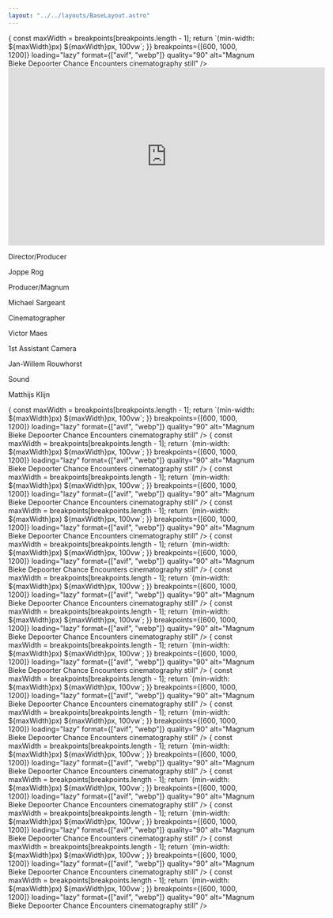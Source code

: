 ```yaml
---
layout: "../../layouts/BaseLayout.astro"
---
```



<section>
    <ProjectHero title={title} synopsis={synopsis} heroImage={heroImage} />
</section>

<section class="hero">    
    <div class="hero-content flex-col">
        <Picture
            src='/img/magnumbiekedepoorter/stills/ChanceEncountersBiekeDepoorter_1.1.1.webp'
            sizes={(breakpoints) => {
                const maxWidth = breakpoints[breakpoints.length - 1];
                return `(min-width: ${maxWidth}px) ${maxWidth}px, 100vw`;
            }}
            breakpoints={[600, 1000, 1200]}
            loading="lazy"   
            format={["avif", "webp"]}
            quality="90"
            alt="Magnum Bieke Depoorter Chance Encounters cinematography still"        
        />
    </div>
</section>


<div class="hero aspect-w-16 aspect-h-9">
    <iframe src="https://player.vimeo.com/video/493296509" width="640" height="360" frameborder="0" allow="autoplay; fullscreen; picture-in-picture" allowfullscreen></iframe>
</div>

<section class="hero" >
    <div id="credits" class="hero-content grid grid-cols-2 gap-2 text-base-200">            
        <p class="text-right font-light">Director/Producer</p>
        <p class="text-left font-bold">Joppe Rog</p>
        <p class="text-right font-light">Producer/Magnum</p>
        <p class="text-left font-bold">Michael Sargeant</p>
        <p class="text-right font-light">Cinematographer</p>
        <p class="text-left font-bold">Victor Maes</p>
        <p class="text-right font-light">1st Assistant Camera</p>
        <p class="text-left font-bold">Jan-Willem Rouwhorst</p>
        <p class="text-right font-light">Sound</p>
        <p class="text-left font-bold">Matthijs Klijn</p>
    </div>  
</section>

<section class="hero">    
    <div class="hero-content flex-col">
        <Picture
            src='/img/magnumbiekedepoorter/stills/ChanceEncountersBiekeDepoorter_1.1.4.webp'
            sizes={(breakpoints) => {
                const maxWidth = breakpoints[breakpoints.length - 1];
                return `(min-width: ${maxWidth}px) ${maxWidth}px, 100vw`;
            }}
            breakpoints={[600, 1000, 1200]}
            loading="lazy"   
            format={["avif", "webp"]}
            quality="90"
            alt="Magnum Bieke Depoorter Chance Encounters cinematography still"        
        /> 
        <Picture
            src='/img/magnumbiekedepoorter/stills/ChanceEncountersBiekeDepoorter_1.1.2.webp'
            sizes={(breakpoints) => {
                const maxWidth = breakpoints[breakpoints.length - 1];
                return `(min-width: ${maxWidth}px) ${maxWidth}px, 100vw`;
            }}
            breakpoints={[600, 1000, 1200]}
            loading="lazy"   
            format={["avif", "webp"]}
            quality="90"
            alt="Magnum Bieke Depoorter Chance Encounters cinematography still"        
        /> 
        <Picture
            src='/img/magnumbiekedepoorter/stills/ChanceEncountersBiekeDepoorter_1.1.5.webp'
            sizes={(breakpoints) => {
                const maxWidth = breakpoints[breakpoints.length - 1];
                return `(min-width: ${maxWidth}px) ${maxWidth}px, 100vw`;
            }}
            breakpoints={[600, 1000, 1200]}
            loading="lazy"   
            format={["avif", "webp"]}
            quality="90"
            alt="Magnum Bieke Depoorter Chance Encounters cinematography still"        
        /> 
        <Picture
            src='/img/magnumbiekedepoorter/stills/ChanceEncountersBiekeDepoorter_1.1.6.webp'
            sizes={(breakpoints) => {
                const maxWidth = breakpoints[breakpoints.length - 1];
                return `(min-width: ${maxWidth}px) ${maxWidth}px, 100vw`;
            }}
            breakpoints={[600, 1000, 1200]}
            loading="lazy"   
            format={["avif", "webp"]}
            quality="90"
            alt="Magnum Bieke Depoorter Chance Encounters cinematography still"        
        /> 
        <Picture
            src='/img/magnumbiekedepoorter/stills/ChanceEncountersBiekeDepoorter_1.1.7.webp'
            sizes={(breakpoints) => {
                const maxWidth = breakpoints[breakpoints.length - 1];
                return `(min-width: ${maxWidth}px) ${maxWidth}px, 100vw`;
            }}
            breakpoints={[600, 1000, 1200]}
            loading="lazy"   
            format={["avif", "webp"]}
            quality="90"
            alt="Magnum Bieke Depoorter Chance Encounters cinematography still"        
        /> 
        <Picture
            src='/img/magnumbiekedepoorter/stills/ChanceEncountersBiekeDepoorter_1.1.8.webp'
            sizes={(breakpoints) => {
                const maxWidth = breakpoints[breakpoints.length - 1];
                return `(min-width: ${maxWidth}px) ${maxWidth}px, 100vw`;
            }}
            breakpoints={[600, 1000, 1200]}
            loading="lazy"   
            format={["avif", "webp"]}
            quality="90"
            alt="Magnum Bieke Depoorter Chance Encounters cinematography still"        
        /> 
        <Picture
            src='/img/magnumbiekedepoorter/stills/ChanceEncountersBiekeDepoorter_1.1.10.webp'
            sizes={(breakpoints) => {
                const maxWidth = breakpoints[breakpoints.length - 1];
                return `(min-width: ${maxWidth}px) ${maxWidth}px, 100vw`;
            }}
            breakpoints={[600, 1000, 1200]}
            loading="lazy"   
            format={["avif", "webp"]}
            quality="90"
            alt="Magnum Bieke Depoorter Chance Encounters cinematography still"        
        /> 
        <Picture
            src='/img/magnumbiekedepoorter/stills/ChanceEncountersBiekeDepoorter_1.1.11.webp'
            sizes={(breakpoints) => {
                const maxWidth = breakpoints[breakpoints.length - 1];
                return `(min-width: ${maxWidth}px) ${maxWidth}px, 100vw`;
            }}
            breakpoints={[600, 1000, 1200]}
            loading="lazy"   
            format={["avif", "webp"]}
            quality="90"
            alt="Magnum Bieke Depoorter Chance Encounters cinematography still"        
        /> 
        <Picture
            src='/img/magnumbiekedepoorter/stills/ChanceEncountersBiekeDepoorter_1.1.14.webp'
            sizes={(breakpoints) => {
                const maxWidth = breakpoints[breakpoints.length - 1];
                return `(min-width: ${maxWidth}px) ${maxWidth}px, 100vw`;
            }}
            breakpoints={[600, 1000, 1200]}
            loading="lazy"   
            format={["avif", "webp"]}
            quality="90"
            alt="Magnum Bieke Depoorter Chance Encounters cinematography still"        
        /> 
        <Picture
            src='/img/magnumbiekedepoorter/stills/ChanceEncountersBiekeDepoorter_1.1.15.webp'
            sizes={(breakpoints) => {
                const maxWidth = breakpoints[breakpoints.length - 1];
                return `(min-width: ${maxWidth}px) ${maxWidth}px, 100vw`;
            }}
            breakpoints={[600, 1000, 1200]}
            loading="lazy"   
            format={["avif", "webp"]}
            quality="90"
            alt="Magnum Bieke Depoorter Chance Encounters cinematography still"        
        /> 
        <Picture
            src='/img/magnumbiekedepoorter/stills/ChanceEncountersBiekeDepoorter_1.1.16.webp'
            sizes={(breakpoints) => {
                const maxWidth = breakpoints[breakpoints.length - 1];
                return `(min-width: ${maxWidth}px) ${maxWidth}px, 100vw`;
            }}
            breakpoints={[600, 1000, 1200]}
            loading="lazy"   
            format={["avif", "webp"]}
            quality="90"
            alt="Magnum Bieke Depoorter Chance Encounters cinematography still"        
        /> 
        <Picture
            src='/img/magnumbiekedepoorter/stills/ChanceEncountersBiekeDepoorter_1.1.17.webp'
            sizes={(breakpoints) => {
                const maxWidth = breakpoints[breakpoints.length - 1];
                return `(min-width: ${maxWidth}px) ${maxWidth}px, 100vw`;
            }}
            breakpoints={[600, 1000, 1200]}
            loading="lazy"   
            format={["avif", "webp"]}
            quality="90"
            alt="Magnum Bieke Depoorter Chance Encounters cinematography still"        
        /> 
        <Picture
            src='/img/magnumbiekedepoorter/stills/ChanceEncountersBiekeDepoorter_1.1.19.webp'
            sizes={(breakpoints) => {
                const maxWidth = breakpoints[breakpoints.length - 1];
                return `(min-width: ${maxWidth}px) ${maxWidth}px, 100vw`;
            }}
            breakpoints={[600, 1000, 1200]}
            loading="lazy"   
            format={["avif", "webp"]}
            quality="90"
            alt="Magnum Bieke Depoorter Chance Encounters cinematography still"        
        /> 
        <Picture
            src='/img/magnumbiekedepoorter/stills/14_PHOTOBOOKS_V6.00_31_09_22.Still035-2.webp'
            sizes={(breakpoints) => {
                const maxWidth = breakpoints[breakpoints.length - 1];
                return `(min-width: ${maxWidth}px) ${maxWidth}px, 100vw`;
            }}
            breakpoints={[600, 1000, 1200]}
            loading="lazy"   
            format={["avif", "webp"]}
            quality="90"
            alt="Magnum Bieke Depoorter Chance Encounters cinematography still"        
        /> 
        <Picture
            src='/img/magnumbiekedepoorter/stills/ChanceEncountersBiekeDepoorter_1.1.20.webp'
            sizes={(breakpoints) => {
                const maxWidth = breakpoints[breakpoints.length - 1];
                return `(min-width: ${maxWidth}px) ${maxWidth}px, 100vw`;
            }}
            breakpoints={[600, 1000, 1200]}
            loading="lazy"   
            format={["avif", "webp"]}
            quality="90"
            alt="Magnum Bieke Depoorter Chance Encounters cinematography still"        
        /> 
    </div>
</section>